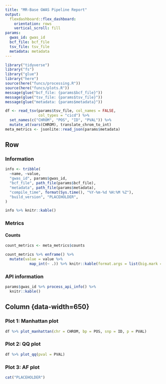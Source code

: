 ```yaml
---
title: "MR-Base GWAS Pipeline Report"
output:
  flexdashboard::flex_dashboard:
    orientation: rows
    vertical_scroll: fill
params:
  gwas_id: gwas_id
  bcf_file: bcf_file
  tsv_file: tsv_file
  metadata: metadata
---
```


```r
library("tidyverse")
library("fs")
library("glue")
library("here")
source(here("funcs/processing.R"))
source(here("funcs/plots.R"))
message(glue("bcf_file: {params$bcf_file}"))
message(glue("tsv_file: {params$tsv_file}"))
message(glue("metadata: {params$metadata}"))
```

```r
df <- read_tsv(params$tsv_file, col_names = FALSE,
               col_types = "cicd") %>%
  set_names(c("CHROM", "POS", "ID", "PVAL")) %>%
  mutate_at(vars(CHROM), translate_chrom_to_int)
meta_metrics <- jsonlite::read_json(params$metadata)
```

Row {data-width=450 .sidebar}
-----------------------------------------------------------------------

### Information {data-height=200}

```r
info <- tribble(
  ~name, ~value,
  "gwas_id", params$gwas_id,
  "bcf_file", path_file(params$bcf_file),
  "metadata", path_file(params$metadata),
  "compile_time", format(Sys.time(), "%Y-%m-%d %H:%M %Z"),
  "build_version", "PLACEHOLDER",
)

info %>% knitr::kable()
```

### Metrics

#### Counts

```r
count_metrics <- meta_metrics$counts

count_metrics %>% enframe() %>%
  mutate(value = value %>%
           map_int(~ .)) %>% knitr::kable(format.args = list(big.mark = ","))
```

### API information

```r
params$gwas_id %>% process_api_info() %>%
  knitr::kable()
```

Column {data-width=650} {.tabset .tabset-fade}
-----------------------------------------------------------------------

### Plot 1: Manhattan plot

```r
df %>% plot_manhattan(chr = CHROM, bp = POS, snp = ID, p = PVAL)
```

### Plot 2: QQ plot

```r
df %>% plot_qq(pval = PVAL)
```

### Plot 3: AF plot

```r
cat("PLACEHOLDER")
```
